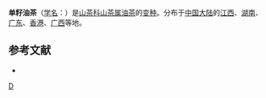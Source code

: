 {{Infraspeciesbox 
| genus = Camellia
| species = oleifera
| varietas = monosperma
| authority =  [[张宏达|Hung T. Chang]]
}}

'''单籽油茶'''（[[学名|学名]]：{{lang|la|''Camellia oleifera'' var. ''monosperma''}}）是[[山茶科|山茶科]][[山茶属|山茶属]][[油茶|油茶]]的[[变种|变种]]。分布于[[中国大陆|中国大陆]]的[[江西|江西]]、[[湖南|湖南]]、[[广东|广东]]、[[香港|香港]]、[[广西|广西]]等地。

== 参考文献 ==
<div class="references-small">
* {{cite web| url =http://www.bioinfo.cn/db05/KmzwSpecies.php?action=view&id=28833| title =单籽油茶（变种）| work =《中国高等植物数据库全库》| publisher =中国科学院微生物研究所| author =昆明植物研究所| accessdate =2009-02-26| deadurl =yes| archiveurl =https://web.archive.org/web/20160305003811/http://www.bioinfo.cn/db05/KmzwSpecies.php?action=view&id=28833| archivedate =2016-03-05}}
</div>
{{Taxonbar|from=Q10906329}}

[[Category:山茶属|D]]


{{植物小作品}}